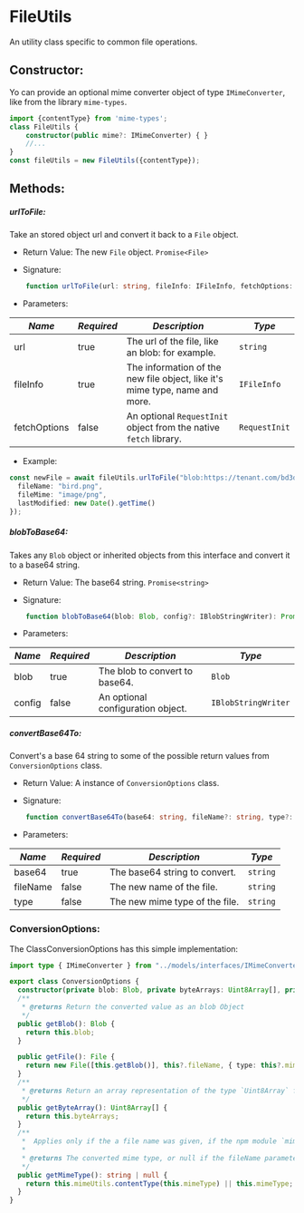 
<Meta title="Helpers/FileUtils" />

# FileUtils

An utility class specific to common file operations.

## Constructor:
Yo can provide an optional mime converter object of type `IMimeConverter`, like from the library `mime-types`.

```ts dark
import {contentType} from 'mime-types';
class FileUtils {
    constructor(public mime?: IMimeConverter) { }
    //...
}
const fileUtils = new FileUtils({contentType});
```

## Methods:

##### urlToFile:
Take an stored object url and convert it back to a `File` object.

* Return Value: The new `File` object. `Promise<File>`

* Signature:
```ts dark
    function urlToFile(url: string, fileInfo: IFileInfo, fetchOptions: RequestInit = null): Promise<File>
```	

* Parameters:

| *Name* | *Required* | *Description* | *Type* |
| ----------- | ----------- | ----------- | ----------- |
| url | true | The url of the file, like an blob: for example. | <code>string</code> |
| fileInfo | true | The information of the new file object, like it's mime type, name and more. | <code>IFileInfo</code> |
| fetchOptions | false | An optional `RequestInit` object from the native `fetch` library. | <code>RequestInit</code> |

* Example:

```ts dark
const newFile = await fileUtils.urlToFile("blob:https://tenant.com/bd3df1f7-38c5-44db-9a97-aa956072ef02", {
  fileName: "bird.png",
  fileMime: "image/png",
  lastModified: new Date().getTime()
});
```

##### blobToBase64:
Takes any `Blob` object or inherited objects from this interface and convert it to a base64 string.

* Return Value: The base64 string. `Promise<string>`

* Signature:
```ts dark
    function blobToBase64(blob: Blob, config?: IBlobStringWriter): Promise<string>
```

* Parameters:

| *Name* | *Required* | *Description* | *Type* |
| ----------- | ----------- | ----------- | ----------- |
| blob | true | The blob to convert to base64. | <code>Blob</code> |
| config | false | An optional configuration object. | <code>IBlobStringWriter</code> |


##### convertBase64To:

Convert's a base 64 string to some of the possible return values from `ConversionOptions` class.

* Return Value: A instance of `ConversionOptions` class.

* Signature:
```ts dark
    function convertBase64To(base64: string, fileName?: string, type?: string): ConversionOptions
```

* Parameters:

| *Name* | *Required* | *Description* | *Type* |
| ----------- | ----------- | ----------- | ----------- |
| base64 | true | The base64 string to convert. | <code>string</code> |
| fileName | false | The new name of the file. | <code>string</code> |
| type | false | The new mime type of the file. | <code>string</code> |

### ConversionOptions:

The ClassConversionOptions has this simple implementation:
    
```ts dark
import type { IMimeConverter } from "../models/interfaces/IMimeConverter";

export class ConversionOptions {
  constructor(private blob: Blob, private byteArrays: Uint8Array[], private mimeType: string, private mimeUtils?: IMimeConverter, private fileName?: string) { }
  /**
   * @returns Return the converted value as an blob Object
   */
  public getBlob(): Blob {
    return this.blob;
  }

  public getFile(): File {
    return new File([this.getBlob()], this?.fileName, { type: this?.mimeType });
  }
  /**
   * @returns Return an array representation of the type `Uint8Array` from the given base64 value.
   */
  public getByteArray(): Uint8Array[] {
    return this.byteArrays;
  }
  /**
   *  Applies only if the a file name was given, if the npm module `mime-types` or an similar module was provided on the class constructor it will return the correct detected mime, otherwise it will return 'application/octet-stream' 
   *   
   * @returns The converted mime type, or null if the fileName parameter was not provided.
   */
  public getMimeType(): string | null {
    return this.mimeUtils.contentType(this.mimeType) || this.mimeType;
  }
}
```